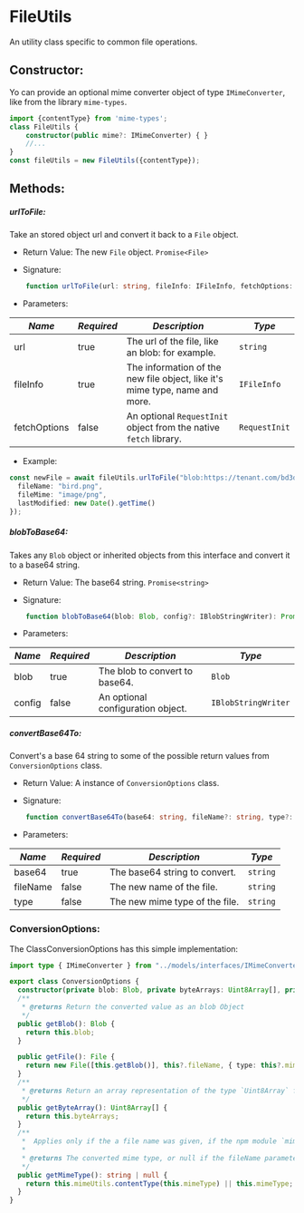 
<Meta title="Helpers/FileUtils" />

# FileUtils

An utility class specific to common file operations.

## Constructor:
Yo can provide an optional mime converter object of type `IMimeConverter`, like from the library `mime-types`.

```ts dark
import {contentType} from 'mime-types';
class FileUtils {
    constructor(public mime?: IMimeConverter) { }
    //...
}
const fileUtils = new FileUtils({contentType});
```

## Methods:

##### urlToFile:
Take an stored object url and convert it back to a `File` object.

* Return Value: The new `File` object. `Promise<File>`

* Signature:
```ts dark
    function urlToFile(url: string, fileInfo: IFileInfo, fetchOptions: RequestInit = null): Promise<File>
```	

* Parameters:

| *Name* | *Required* | *Description* | *Type* |
| ----------- | ----------- | ----------- | ----------- |
| url | true | The url of the file, like an blob: for example. | <code>string</code> |
| fileInfo | true | The information of the new file object, like it's mime type, name and more. | <code>IFileInfo</code> |
| fetchOptions | false | An optional `RequestInit` object from the native `fetch` library. | <code>RequestInit</code> |

* Example:

```ts dark
const newFile = await fileUtils.urlToFile("blob:https://tenant.com/bd3df1f7-38c5-44db-9a97-aa956072ef02", {
  fileName: "bird.png",
  fileMime: "image/png",
  lastModified: new Date().getTime()
});
```

##### blobToBase64:
Takes any `Blob` object or inherited objects from this interface and convert it to a base64 string.

* Return Value: The base64 string. `Promise<string>`

* Signature:
```ts dark
    function blobToBase64(blob: Blob, config?: IBlobStringWriter): Promise<string>
```

* Parameters:

| *Name* | *Required* | *Description* | *Type* |
| ----------- | ----------- | ----------- | ----------- |
| blob | true | The blob to convert to base64. | <code>Blob</code> |
| config | false | An optional configuration object. | <code>IBlobStringWriter</code> |


##### convertBase64To:

Convert's a base 64 string to some of the possible return values from `ConversionOptions` class.

* Return Value: A instance of `ConversionOptions` class.

* Signature:
```ts dark
    function convertBase64To(base64: string, fileName?: string, type?: string): ConversionOptions
```

* Parameters:

| *Name* | *Required* | *Description* | *Type* |
| ----------- | ----------- | ----------- | ----------- |
| base64 | true | The base64 string to convert. | <code>string</code> |
| fileName | false | The new name of the file. | <code>string</code> |
| type | false | The new mime type of the file. | <code>string</code> |

### ConversionOptions:

The ClassConversionOptions has this simple implementation:
    
```ts dark
import type { IMimeConverter } from "../models/interfaces/IMimeConverter";

export class ConversionOptions {
  constructor(private blob: Blob, private byteArrays: Uint8Array[], private mimeType: string, private mimeUtils?: IMimeConverter, private fileName?: string) { }
  /**
   * @returns Return the converted value as an blob Object
   */
  public getBlob(): Blob {
    return this.blob;
  }

  public getFile(): File {
    return new File([this.getBlob()], this?.fileName, { type: this?.mimeType });
  }
  /**
   * @returns Return an array representation of the type `Uint8Array` from the given base64 value.
   */
  public getByteArray(): Uint8Array[] {
    return this.byteArrays;
  }
  /**
   *  Applies only if the a file name was given, if the npm module `mime-types` or an similar module was provided on the class constructor it will return the correct detected mime, otherwise it will return 'application/octet-stream' 
   *   
   * @returns The converted mime type, or null if the fileName parameter was not provided.
   */
  public getMimeType(): string | null {
    return this.mimeUtils.contentType(this.mimeType) || this.mimeType;
  }
}
```